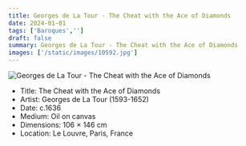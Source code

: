 ```yaml
---
title: Georges de La Tour - The Cheat with the Ace of Diamonds
date: 2024-01-01
tags: ['Baroques','']
draft: false
summary: Georges de La Tour - The Cheat with the Ace of Diamonds
images: ['/static/images/10592.jpg']
---
```


![Georges de La Tour - The Cheat with the Ace of Diamonds](/static/images/10592.jpg)

* Title: The Cheat with the Ace of Diamonds
* Artist: Georges de La Tour (1593-1652)
* Date: c.1636
* Medium: Oil on canvas
* Dimensions: 106 × 146 cm
* Location: Le Louvre, Paris, France


